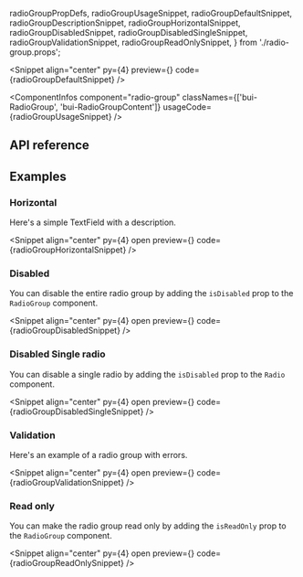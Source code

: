   radioGroupPropDefs,
  radioGroupUsageSnippet,
  radioGroupDefaultSnippet,
  radioGroupDescriptionSnippet,
  radioGroupHorizontalSnippet,
  radioGroupDisabledSnippet,
  radioGroupDisabledSingleSnippet,
  radioGroupValidationSnippet,
  radioGroupReadOnlySnippet,
} from './radio-group.props';

<PageTitle
  title="RadioGroup"
  description="A radio group allows a user to select a single item from a list of mutually exclusive options."
/>

<Snippet
  align="center"
  py={4}
  preview={<RadioGroupSnippet story="Default" />}
  code={radioGroupDefaultSnippet}
/>

<ComponentInfos
  component="radio-group"
  classNames={['bui-RadioGroup', 'bui-RadioGroupContent']}
  usageCode={radioGroupUsageSnippet}
/>

## API reference

<PropsTable data={radioGroupPropDefs} />

## Examples

### Horizontal

Here's a simple TextField with a description.

<Snippet
  align="center"
  py={4}
  open
  preview={<RadioGroupSnippet story="Horizontal" />}
  code={radioGroupHorizontalSnippet}
/>

### Disabled

You can disable the entire radio group by adding the `isDisabled` prop to the `RadioGroup` component.

<Snippet
  align="center"
  py={4}
  open
  preview={<RadioGroupSnippet story="Disabled" />}
  code={radioGroupDisabledSnippet}
/>

### Disabled Single radio

You can disable a single radio by adding the `isDisabled` prop to the `Radio` component.

<Snippet
  align="center"
  py={4}
  open
  preview={<RadioGroupSnippet story="DisabledSingle" />}
  code={radioGroupDisabledSingleSnippet}
/>

### Validation

Here's an example of a radio group with errors.

<Snippet
  align="center"
  py={4}
  open
  preview={<RadioGroupSnippet story="Validation" />}
  code={radioGroupValidationSnippet}
/>

### Read only

You can make the radio group read only by adding the `isReadOnly` prop to the `RadioGroup` component.

<Snippet
  align="center"
  py={4}
  open
  preview={<RadioGroupSnippet story="ReadOnly" />}
  code={radioGroupReadOnlySnippet}
/>

